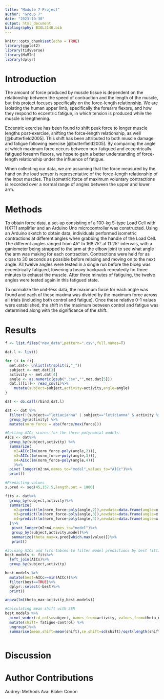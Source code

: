 ```yaml
---
title: "Module 7 Project"
author: "Group 7"
date: "2023-10-30"
output: html_document
bibliography: BIOL3140.bib
---
```


```r
knitr::opts_chunk$set(echo = TRUE)
library(ggplot2)
library(tidyverse)
library(MuMIn)
library(dplyr)
```

# Introduction
The amount of force produced by muscle tissue is dependent on the relationship between the speed of contraction and the length of the muscle, but this project focuses specifically on the force-length relationship. We are isolating the human upper limb, specifically the forearm flexors, and how they respond to eccentric fatigue, in which tension is produced while the muscle is lengthening.

Eccentric exercise has been found to shift peak force to longer muscle lengths post-exercise, shifting the force-length relationship, as well [@butterfield2005]. This shift has been attributed to both muscle damage and fatigue following exercise [@butterfield2005]. By comparing the angle at which maximum force occurs between non-fatigued and eccentrically fatigued forearm flexors, we hope to gain a better understanding of force-length relationship under the influence of fatigue. 

When collecting our data, we are assuming that the force measured by the hand on the load sensor is representative of the force-length relationship of the input muscles. The isometric force of maximum voluntary contractions is recorded over a normal range of angles between the upper and lower arm. 


# Methods
To obtain force data, a set-up consisting of a 100-kg S-type Load Cell with HX711 amplifier and an Arduino Uno microcontroller was constructed. Using an Arduino sketch to obtain data, individuals performed isometric contractions at different angles when grabbing the handle of the Load Cell. The different angles ranged from 45° to 168.75° at 11.25° intervals, with a ganiometer being strapped to the arm at the elbow joint to see what angle the arm was making for each contraction. Contractions were held for as close to 30 seconds as possible before relaxing and moving on to the next angle. All twelve angles were tested in a single run before the bicep was eccentrically fatigued, lowering a heavy backpack repeatedly for three minutes to exhaust the muscle. After three minutes of fatiguing, the twelve angles were tested again in this fatigued state.


To normalize the unit-less data, the maximum force for each angle was found and each of these maxima was divided by the maximum force across all trials (including both control and fatigue). Once these relative 0-1 values were established, the shift in the maximum \theta between control and fatigue was determined along with the significance of the shift.

# Results
```r
f <- list.files("new_data",pattern=".csv",full.names=T)

dat.l <- list()

for (i in f){
  met.dat<- unlist(strsplit(i,"_"))
  subject <- met.dat[3]
  activity <- met.dat[4]
  angle <- as.numeric(gsub(".csv","",met.dat[5]))
  dat.l[[i]]<- read_csv(i)%>%
    mutate(subject=subject,activity=activity,angle=angle)
}

dat <- do.call(rbind,dat.l)

dat <- dat %>%
  filter(!(subject=="letiacianna" | subject=="leticianna" & activity %in% c("fatigue", "control"))) %>%
  group_by(activity) %>%
  mutate(norm_force = abs(force/max(force)))
```

```r
#Getting AICc scores for the three polynomial models
AICs <- dat%>%
  group_by(subject,activity) %>% 
  summarize(
    m2=AICc(lm(norm_force~poly(angle,2))),
    m3=AICc(lm(norm_force~poly(angle,3))), 
    m4=AICc(lm(norm_force~poly(angle,4)))
    )%>%
  pivot_longer(m2:m4,names_to="model",values_to="AICc")%>%
  print()
```

```r
#Predicting values
x.pred <- seq(45,157.5,length.out = 1000)

fits <- dat%>%
  group_by(subject,activity)%>%
  summarize(
    m2=predict(lm(norm_force~poly(angle,2)),newdata=data.frame(angle=x.pred)),
    m3=predict(lm(norm_force~poly(angle,3)),newdata=data.frame(angle=x.pred)), 
    m4=predict(lm(norm_force~poly(angle,4)),newdata=data.frame(angle=x.pred)) 
  )%>%
   pivot_longer(m2:m4,names_to="model")%>%
   group_by(subject,activity,model)%>%
   summarize(theta_max=x.pred[which.max(value)])%>%
   print()
```

```r
#Joining AICs and fits tables to filter model predictions by best fitting model
best.models <- fits%>%
  left_join(AICs)%>%
  group_by(subject,activity) 

best.models %>% 
  mutate(best=AICc==min(AICc))%>%
  filter(best==TRUE)%>%
  dplyr::select(-best)%>%
  print()

anova(lm(theta_max~activity,best.models))
```

```r
#Calculating mean shift with SEM
best.models %>%
  pivot_wider(id_cols=subject, names_from=activity, values_from=theta_max)%>%
  mutate(shift= fatigue-control) %>% 
  ungroup()%>%
  summarise(mean.shift=mean(shift),se.shift=sd(shift)/sqrt(length(shift)))
```

```r

```

# Discussion

# Author Contributions
Audrey: Methods
Ava:
Blake:
Conor: